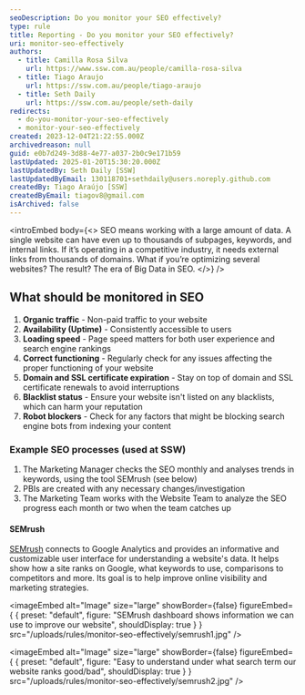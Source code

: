 ```yaml
---
seoDescription: Do you monitor your SEO effectively?
type: rule
title: Reporting - Do you monitor your SEO effectively?
uri: monitor-seo-effectively
authors:
  - title: Camilla Rosa Silva
    url: https://www.ssw.com.au/people/camilla-rosa-silva
  - title: Tiago Araujo
    url: https://ssw.com.au/people/tiago-araujo
  - title: Seth Daily
    url: https://ssw.com.au/people/seth-daily
redirects:
  - do-you-monitor-your-seo-effectively
  - monitor-your-seo-effectively
created: 2023-12-04T21:22:55.000Z
archivedreason: null
guid: e0b7d249-3d88-4e77-a037-2b0c9e171b59
lastUpdated: 2025-01-20T15:30:20.000Z
lastUpdatedBy: Seth Daily [SSW]
lastUpdatedByEmail: 130118701+sethdaily@users.noreply.github.com
createdBy: Tiago Araújo [SSW]
createdByEmail: tiagov8@gmail.com
isArchived: false
---
```


<introEmbed
  body={<>
SEO means working with a large amount of data. A single website can have even up to thousands of subpages, keywords, and internal links. If it’s operating in a competitive industry, it needs external links from thousands of domains. What if you’re optimizing several websites? The result? The era of Big Data in SEO.
  </>}
/>
## What should be monitored in SEO

1. **Organic traffic** - Non-paid traffic to your website
2. **Availability (Uptime)** - Consistently accessible to users
3. **Loading speed** - Page speed matters for both user experience and search engine rankings
4. **Correct functioning** - Regularly check for any issues affecting the proper functioning of your website
5. **Domain and SSL certificate expiration** - Stay on top of domain and SSL certificate renewals to avoid interruptions
6. **Blacklist status** - Ensure your website isn't listed on any blacklists, which can harm your reputation
7. **Robot blockers** - Check for any factors that might be blocking search engine bots from indexing your content

### Example SEO processes (used at SSW)

1. The Marketing Manager checks the SEO monthly and analyses trends in keywords, using the tool SEMrush (see below)
2. PBIs are created with any necessary changes/investigation
3. The Marketing Team works with the Website Team to analyze the SEO progress each month or two when the team catches up

#### SEMrush

[SEMrush](https://semrush.com) connects to Google Analytics and provides an informative and customizable user interface for understanding a website's data. It helps show how a site ranks on Google, what keywords to use, comparisons to competitors and more. Its goal is to help improve online visibility and marketing strategies.


<imageEmbed
  alt="Image"
  size="large"
  showBorder={false}
  figureEmbed={ {
    preset: "default",
    figure: "SEMrush dashboard shows information we can use to improve our website",
    shouldDisplay: true
  } }
  src="/uploads/rules/monitor-seo-effectively/semrush1.jpg"
/>



<imageEmbed
  alt="Image"
  size="large"
  showBorder={false}
  figureEmbed={ {
    preset: "default",
    figure: "Easy to understand under what search term our website ranks good/bad",
    shouldDisplay: true
  } }
  src="/uploads/rules/monitor-seo-effectively/semrush2.jpg"
/>
